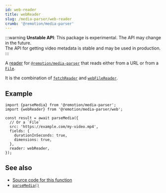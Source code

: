 ```yaml
---
id: web-reader
title: webReader
slug: /media-parser/web-reader
crumb: '@remotion/media-parser'
---
```


:::warning
**Unstable API**: This package is experimental. The API may change in the future.  
The API for getting video metadata is stable and may be used in production.
:::

A [reader](/docs/media-parser/readers) for [`@remotion/media-parser`](/docs/media-parser) that reads either from a URL or from a [`File`](https://developer.mozilla.org/en-US/docs/Web/API/File).

It is the combination of [`fetchReader`](/docs/media-parser/fetch-reader) and [`webFileReader`](/docs/media-parser/web-file-reader).

## Example

```tsx twoslash title="Reading from any source"
import {parseMedia} from '@remotion/media-parser';
import {webReader} from '@remotion/media-parser/web';

const result = await parseMedia({
  // Or a `File`
  src: 'https://example.com/my-video.mp4',
  fields: {
    durationInSeconds: true,
    dimensions: true,
  },
  reader: webReader,
});
```

## See also

- [Source code for this function](https://github.com/remotion-dev/remotion/blob/main/packages/media-parser/src/web.ts)
- [`parseMedia()`](/docs/media-parser/parse-media)
